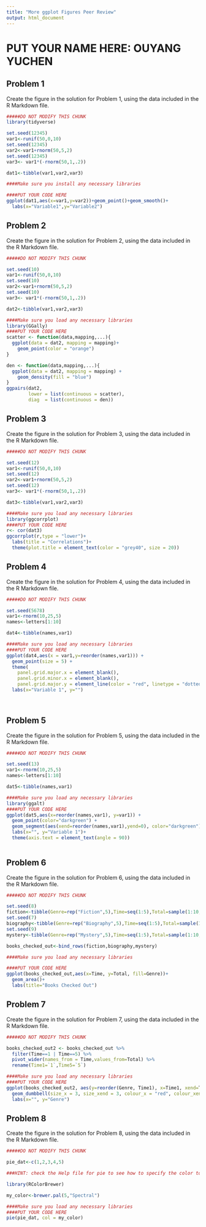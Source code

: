 ```yaml
---
title: "More ggplot Figures Peer Review"
output: html_document
---
```


# PUT YOUR NAME HERE: OUYANG YUCHEN

## Problem 1

Create the figure in the solution for Problem 1, using the data included in the R Markdown file.

```r

#####DO NOT MODIFY THIS CHUNK
library(tidyverse)

set.seed(12345)
var1<-runif(50,0,10)
set.seed(12345)
var2<-var1+rnorm(50,5,2)
set.seed(12345)
var3<- var1*(-rnorm(50,1,.2))

dat1<-tibble(var1,var2,var3)


```

```r

####Make sure you install any necessary libraries

####PUT YOUR CODE HERE
ggplot(dat1,aes(x=var1,y=var2))+geom_point()+geom_smooth()+
  labs(x="Variable1",y="Variable2")
```

## Problem 2

Create the figure in the solution for Problem 2, using the data included in the R Markdown file.

```r

#####DO NOT MODIFY THIS CHUNK

set.seed(10)
var1<-runif(50,0,10)
set.seed(10)
var2<-var1+rnorm(50,5,2)
set.seed(10)
var3<- var1*(-rnorm(50,1,.2))

dat2<-tibble(var1,var2,var3)
```


```r

####Make sure you load any necessary libraries
library(GGally)
####PUT YOUR CODE HERE
scatter <- function(data,mapping,...){
  ggplot(data = dat2, mapping = mapping)+
    geom_point(color = "orange")
}

den <- function(data,mapping,...){
  ggplot(data = dat2, mapping = mapping) + 
    geom_density(fill = "blue")
}
ggpairs(dat2,
        lower = list(continuous = scatter),
        diag  = list(continuous = den))
```

## Problem 3

Create the figure in the solution for Problem 3, using the data included in the R Markdown file.

```r

#####DO NOT MODIFY THIS CHUNK

set.seed(12)
var1<-runif(50,0,10)
set.seed(12)
var2<-var1+rnorm(50,5,2)
set.seed(12)
var3<- var1*(-rnorm(50,1,.2))

dat3<-tibble(var1,var2,var3)
```

```r

####Make sure you load any necessary libraries
library(ggcorrplot)
####PUT YOUR CODE HERE
r<- cor(dat3)
ggcorrplot(r,type = "lower")+ 
  labs(title = "Correlations")+
  theme(plot.title = element_text(color = "grey40", size = 20))
```

## Problem 4

Create the figure in the solution for Problem 4, using the data included in the R Markdown file.

```r

#####DO NOT MODIFY THIS CHUNK

set.seed(5678)
var1<-rnorm(10,25,5)
names<-letters[1:10]

dat4<-tibble(names,var1)
```

```r

####Make sure you load any necessary libraries
####PUT YOUR CODE HERE
ggplot(dat4,aes(x = var1,y=reorder(names,var1))) + 
  geom_point(size = 5) + 
  theme(
    panel.grid.major.x = element_blank(),
    panel.grid.minor.x = element_blank(),
    panel.grid.major.y = element_line(color = "red", linetype = "dotted")) +
  labs(x="Variable 1", y="")
  
  
```

## Problem 5

Create the figure in the solution for Problem 5, using the data included in the R Markdown file.

```r

#####DO NOT MODIFY THIS CHUNK

set.seed(13)
var1<-rnorm(10,25,5)
names<-letters[1:10]

dat5<-tibble(names,var1)
```

```r


####Make sure you load any necessary libraries
library(ggalt)
####PUT YOUR CODE HERE
ggplot(dat5,aes(x=reorder(names,var1), y=var1)) + 
  geom_point(color="darkgreen") +
  geom_segment(aes(xend=reorder(names,var1),yend=0), color="darkgreen") +
  labs(x="", y="Variable 1")+
  theme(axis.text = element_text(angle = 90))
  
```

## Problem 6

Create the figure in the solution for Problem 6, using the data included in the R Markdown file.

```r

#####DO NOT MODIFY THIS CHUNK

set.seed(8)
fiction<-tibble(Genre=rep("Fiction",5),Time=seq(1:5),Total=sample(1:10,5))
set.seed(7)
biography<-tibble(Genre=rep("Biography",5),Time=seq(1:5),Total=sample(1:10,5))
set.seed(9)
mystery<-tibble(Genre=rep("Mystery",5),Time=seq(1:5),Total=sample(1:10,5))

books_checked_out<-bind_rows(fiction,biography,mystery)
```

```r

####Make sure you load any necessary libraries

####PUT YOUR CODE HERE
ggplot(books_checked_out,aes(x=Time, y=Total, fill=Genre))+
  geom_area()+
  labs(title="Books Checked Out")
```

## Problem 7

Create the figure in the solution for Problem 7, using the data included in the R Markdown file.

```r

#####DO NOT MODIFY THIS CHUNK

books_checked_out2 <- books_checked_out %>%
  filter(Time==1 | Time==5) %>%
  pivot_wider(names_from = Time,values_from=Total) %>%
  rename(Time1=`1`,Time5=`5`)


```
   
```r
####Make sure you load any necessary libraries
####PUT YOUR CODE HERE
ggplot(books_checked_out2, aes(y=reorder(Genre, Time1), x=Time1, xend=Time5))+
  geom_dumbbell(size_x = 3, size_xend = 3, colour_x = "red", colour_xend = "purple")+
  labs(x="", y="Genre")

```

## Problem 8

Create the figure in the solution for Problem 8, using the data included in the R Markdown file.

```r

#####DO NOT MODIFY THIS CHUNK

pie_dat<-c(1,2,3,4,5)
```

```r


###HINT: check the Help file for pie to see how to specify the color to the my_color palette

library(RColorBrewer)

my_color<-brewer.pal(5,"Spectral")

####Make sure you load any necessary libraries
####PUT YOUR CODE HERE
pie(pie_dat, col = my_color)
  
```


